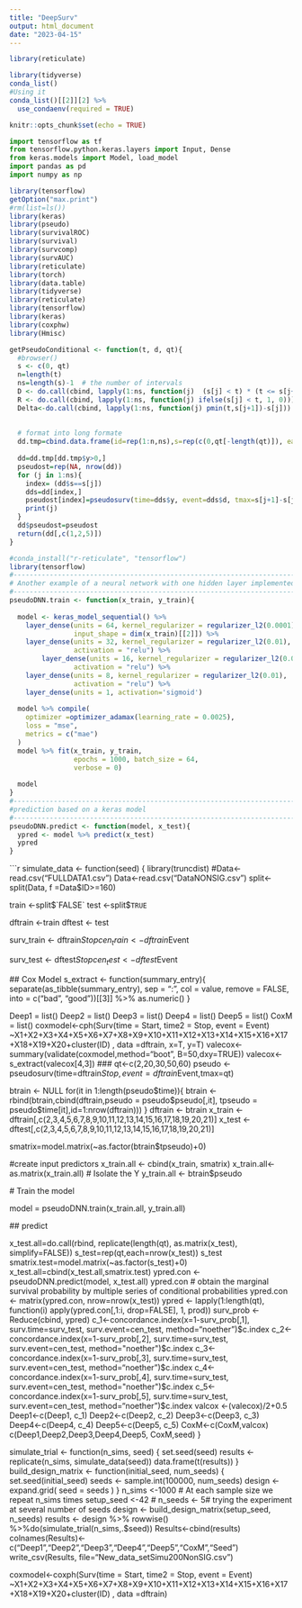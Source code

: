 ---
title: "DeepSurv"
output: html_document
date: "2023-04-15"
---
```{r}
library(reticulate)

```


```{r}
library(tidyverse)
conda_list()
#Using it
conda_list()[[2]][2] %>% 
  use_condaenv(required = TRUE)

```



```{r setup, include=FALSE}
knitr::opts_chunk$set(echo = TRUE)
```


```{python}
import tensorflow as tf
from tensorflow.python.keras.layers import Input, Dense
from keras.models import Model, load_model
import pandas as pd
import numpy as np
```



```{r}
library(tensorflow)
getOption("max.print")
#rm(list=ls())
library(keras)
library(pseudo)
library(survivalROC)
library(survival)
library(survcomp)
library(survAUC)
library(reticulate)
library(torch)
library(data.table)
library(tidyverse)
library(reticulate)
library(tensorflow)
library(keras)
library(coxphw)
library(Hmisc)
```

```{r}
getPseudoConditional <- function(t, d, qt){
  #browser()
  s <- c(0, qt)  
  n=length(t)
  ns=length(s)-1  # the number of intervals
  D <- do.call(cbind, lapply(1:ns, function(j)  (s[j] < t) * (t <= s[j+1]) * (d == 1)))
  R <- do.call(cbind, lapply(1:ns, function(j) ifelse(s[j] < t, 1, 0)))
  Delta<-do.call(cbind, lapply(1:ns, function(j) pmin(t,s[j+1])-s[j]))
  
  
  # format into long formate
  dd.tmp=cbind.data.frame(id=rep(1:n,ns),s=rep(c(0,qt[-length(qt)]), each=n), y=c(R*Delta),d=c(D))
  
  dd=dd.tmp[dd.tmp$y>0,]
  pseudost=rep(NA, nrow(dd))
  for (j in 1:ns){
    index= (dd$s==s[j])
    dds=dd[index,]
    pseudost[index]=pseudosurv(time=dds$y, event=dds$d, tmax=s[j+1]-s[j])$pseudo
    print(j)
  }
  dd$pseudost=pseudost  
  return(dd[,c(1,2,5)])
}

```

```{r}
#conda_install("r-reticulate", "tensorflow")
library(tensorflow)
#----------------------------------------------------------------------------------------
# Another example of a neural network with one hidden layer implemented in R keras in the paper
#-----------------------------------------------------------------------------------------
pseudoDNN.train <- function(x_train, y_train){
  
  model <- keras_model_sequential() %>%
    layer_dense(units = 64, kernel_regularizer = regularizer_l2(0.0001), activation = "relu",
                input_shape = dim(x_train)[[2]]) %>%
    layer_dense(units = 32, kernel_regularizer = regularizer_l2(0.01),
                activation = "relu") %>%
        layer_dense(units = 16, kernel_regularizer = regularizer_l2(0.01),
                activation = "relu") %>%
    layer_dense(units = 8, kernel_regularizer = regularizer_l2(0.01),
                activation = "relu") %>%
    layer_dense(units = 1, activation='sigmoid')
  
  model %>% compile(
    optimizer =optimizer_adamax(learning_rate = 0.0025),
    loss = "mse",
    metrics = c("mae")
  )
  model %>% fit(x_train, y_train,
                epochs = 1000, batch_size = 64,
                verbose = 0)
  
  model
}
#----------------------------------------------------------------------------
#prediction based on a keras model
#----------------------------------------------------------------------------
pseudoDNN.predict <- function(model, x_test){
  ypred <- model %>% predict(x_test)
  ypred
}

```

```{r}

simulate_data <- function(seed) {
  library(truncdist)
  #Data<-read.csv("FULLDATA1.csv")
  Data<-read.csv("DataNONSIG.csv")
  split<-split(Data, f =Data$ID>=160) 
  
  train <-split$`FALSE`
  test <-split$`TRUE`
  
  
  dftrain <-train
  dftest <- test
  
  surv_train <- dftrain$Stop
  cen_train <- dftrain$Event
  
  surv_test <- dftest$Stop
  cen_test <- dftest$Event
  
  ## Cox Model
  s_extract <- function(summary_entry){
    separate(as_tibble(summary_entry),
             sep = ":",
             col = value, 
             remove = FALSE, 
             into = c("bad", "good"))[[3]] %>% 
      as.numeric() 
  }
  
  Deep1 = list()
  Deep2 = list()
  Deep3 = list()
  Deep4 = list()
  Deep5 = list()
  CoxM  = list()
  coxmodel<-cph(Surv(time = Start, time2 = Stop, event = Event) ~X1+X2+X3+X4+X5+X6+X7+X8+X9+X10+X11+X12+X13+X14+X15+X16+X17+X18+X19+X20+cluster(ID)
                , data =dftrain, x=T, y=T) 
  valecox<-summary(validate(coxmodel,method="boot", B=50,dxy=TRUE))
  valecox<-s_extract(valecox[4,3])
  ###
  qt<-c(2,20,30,50,60)
  pseudo <- pseudosurv(time=dftrain$Stop,event=dftrain$Event,tmax=qt)
  
  btrain <- NULL
  for(it in 1:length(pseudo$time)){
    btrain <- rbind(btrain,cbind(dftrain,pseudo = pseudo$pseudo[,it],
                                 tpseudo = pseudo$time[it],id=1:nrow(dftrain)))
  }
  dftrain <- btrain
  x_train <- dftrain[,c(2,3,4,5,6,7,8,9,10,11,12,13,14,15,16,17,18,19,20,21)]
  x_test <- dftest[,c(2,3,4,5,6,7,8,9,10,11,12,13,14,15,16,17,18,19,20,21)]
  
  smatrix=model.matrix(~as.factor(btrain$tpseudo)+0)
  
  #create input predictors 
  x_train.all <- cbind(x_train, smatrix)
  x_train.all<-as.matrix(x_train.all)
  # Isolate the Y
  y_train.all <- btrain$pseudo
  
  # Train the model
  
  model = pseudoDNN.train(x_train.all, y_train.all)
  
  ## predict
 
  x_test.all=do.call(rbind, replicate(length(qt), as.matrix(x_test), simplify=FALSE))
  s_test=rep(qt,each=nrow(x_test))
  s_test
  smatrix.test=model.matrix(~as.factor(s_test)+0)
  x_test.all=cbind(x_test.all,smatrix.test)
  ypred.con <- pseudoDNN.predict(model, x_test.all)
  ypred.con
  # obtain the marginal survival probability by multiple series of conditional probabilities
  ypred.con <- matrix(ypred.con, nrow=nrow(x_test))
  ypred <- lapply(1:length(qt), function(i) apply(ypred.con[,1:i, drop=FALSE], 1, prod))
  surv_prob <- Reduce(cbind, ypred)
  c_1<-concordance.index(x=1-surv_prob[,1], surv.time=surv_test, surv.event=cen_test, method="noether")$c.index
  c_2<-concordance.index(x=1-surv_prob[,2], surv.time=surv_test, surv.event=cen_test, method="noether")$c.index
  c_3<-concordance.index(x=1-surv_prob[,3], surv.time=surv_test, surv.event=cen_test, method="noether")$c.index
  c_4<-concordance.index(x=1-surv_prob[,4], surv.time=surv_test, surv.event=cen_test, method="noether")$c.index
  c_5<-concordance.index(x=1-surv_prob[,5], surv.time=surv_test, surv.event=cen_test, method="noether")$c.index
  valcox <-(valecox)/2+0.5 
  Deep1<-c(Deep1, c_1)
  Deep2<-c(Deep2, c_2)
  Deep3<-c(Deep3, c_3)
  Deep4<-c(Deep4, c_4)
  Deep5<-c(Deep5, c_5)
  CoxM<-c(CoxM,valcox)
  c(Deep1,Deep2,Deep3,Deep4,Deep5, CoxM,seed)
}

simulate_trial <- function(n_sims, seed) {
  set.seed(seed)
  results <- replicate(n_sims, simulate_data(seed))
  data.frame(t(results))
}
build_design_matrix <- function(initial_seed, num_seeds) {
  set.seed(initial_seed)
  seeds <- sample.int(100000, num_seeds)
  design <- expand.grid(
    seed = seeds
  )
}
n_sims <-1000 # At each sample size we repeat n_sims times
setup_seed <-42  # 
n_seeds <- 5# trying the experiment at several number of seeds
design <- build_design_matrix(setup_seed, n_seeds)
results <- design %>%
  rowwise() %>%do(simulate_trial(n_sims,.$seed))
Results<-cbind(results)
colnames(Results)<-c("Deep1","Deep2","Deep3","Deep4","Deep5","CoxM","Seed")
write_csv(Results, file="New_data_setSimu200NonSIG.csv")

coxmodel<-coxph(Surv(time = Start, time2 = Stop, event = Event) ~X1+X2+X3+X4+X5+X6+X7+X8+X9+X10+X11+X12+X13+X14+X15+X16+X17+X18+X19+X20+cluster(ID)
              , data =dftrain) 
